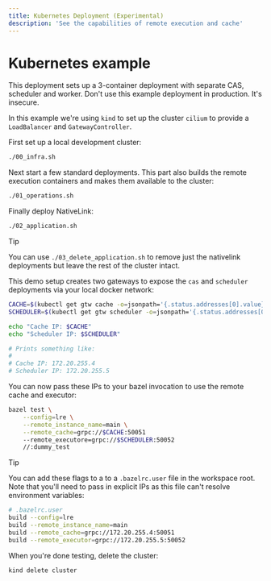 ```yaml
---
title: Kubernetes Deployment (Experimental)
description: 'See the capabilities of remote execution and cache'
---
```


# Kubernetes example

This deployment sets up a 3-container deployment with separate CAS, scheduler
and worker. Don't use this example deployment in production. It's insecure.

In this example we're using `kind` to set up the cluster `cilium` to provide a
`LoadBalancer` and `GatewayController`.

First set up a local development cluster:

```bash
./00_infra.sh
```

Next start a few standard deployments. This part also builds the remote
execution containers and makes them available to the cluster:

```bash
./01_operations.sh
```

Finally deploy NativeLink:

```bash
./02_application.sh
```

> [!TIP]
> You can use `./03_delete_application.sh` to remove just the nativelink
> deployments but leave the rest of the cluster intact.

This demo setup creates two gateways to expose the `cas` and `scheduler`
deployments via your local docker network:

```bash
CACHE=$(kubectl get gtw cache -o=jsonpath='{.status.addresses[0].value}')
SCHEDULER=$(kubectl get gtw scheduler -o=jsonpath='{.status.addresses[0].value}')

echo "Cache IP: $CACHE"
echo "Scheduler IP: $SCHEDULER"

# Prints something like:
#
# Cache IP: 172.20.255.4
# Scheduler IP: 172.20.255.5
```

You can now pass these IPs to your bazel invocation to use the remote cache and
executor:

```bash
bazel test \
    --config=lre \
    --remote_instance_name=main \
    --remote_cache=grpc://$CACHE:50051
    --remote_executore=grpc://$SCHEDULER:50052
    //:dummy_test
```

> [!TIP]
> You can add these flags to a to a `.bazelrc.user` file in the workspace root.
> Note that you'll need to pass in explicit IPs as this file can't resolve
> environment variables:
> ```bash
> # .bazelrc.user
> build --config=lre
> build --remote_instance_name=main
> build --remote_cache=grpc://172.20.255.4:50051
> build --remote_executor=grpc://172.20.255.5:50052
> ```

When you're done testing, delete the cluster:

```bash
kind delete cluster
```
